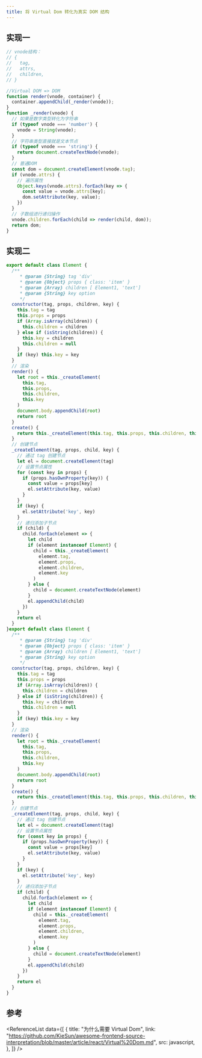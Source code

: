```yaml
---
title: 将 Virtual Dom 转化为真实 DOM 结构
---
```



## 实现一

```javascript
// vnode结构：
// {
//   tag,
//   attrs,
//   children,
// }

//Virtual DOM => DOM
function render(vnode, container) {
  container.appendChild(_render(vnode));
}
function _render(vnode) {
  // 如果是数字类型转化为字符串
  if (typeof vnode === 'number') {
    vnode = String(vnode);
  }
  // 字符串类型直接就是文本节点
  if (typeof vnode === 'string') {
    return document.createTextNode(vnode);
  }
  // 普通DOM
  const dom = document.createElement(vnode.tag);
  if (vnode.attrs) {
    // 遍历属性
    Object.keys(vnode.attrs).forEach(key => {
      const value = vnode.attrs[key];
      dom.setAttribute(key, value);
    })
  }
  // 子数组进行递归操作
  vnode.children.forEach(child => render(child, dom));
  return dom;
}
```


## 实现二

```javascript
export default class Element {
  /**
	 * @param {String} tag 'div'
	 * @param {Object} props { class: 'item' }
	 * @param {Array} children [ Element1, 'text']
	 * @param {String} key option
	 */
  constructor(tag, props, children, key) {
    this.tag = tag
    this.props = props
    if (Array.isArray(children)) {
      this.children = children
    } else if (isString(children)) {
      this.key = children
      this.children = null
    }
    if (key) this.key = key
  }
  // 渲染
  render() {
    let root = this._createElement(
      this.tag,
      this.props,
      this.children,
      this.key
    )
    document.body.appendChild(root)
    return root
  }
  create() {
    return this._createElement(this.tag, this.props, this.children, this.key)
  }
  // 创建节点
  _createElement(tag, props, child, key) {
    // 通过 tag 创建节点
    let el = document.createElement(tag)
    // 设置节点属性
    for (const key in props) {
      if (props.hasOwnProperty(key)) {
        const value = props[key]
        el.setAttribute(key, value)
      }
    }
    if (key) {
      el.setAttribute('key', key)
    }
    // 递归添加子节点
    if (child) {
      child.forEach(element => {
        let child
        if (element instanceof Element) {
          child = this._createElement(
            element.tag,
            element.props,
            element.children,
            element.key
          )
        } else {
          child = document.createTextNode(element)
        }
        el.appendChild(child)
      })
    }
    return el
  }
}export default class Element {
  /**
	 * @param {String} tag 'div'
	 * @param {Object} props { class: 'item' }
	 * @param {Array} children [ Element1, 'text']
	 * @param {String} key option
	 */
  constructor(tag, props, children, key) {
    this.tag = tag
    this.props = props
    if (Array.isArray(children)) {
      this.children = children
    } else if (isString(children)) {
      this.key = children
      this.children = null
    }
    if (key) this.key = key
  }
  // 渲染
  render() {
    let root = this._createElement(
      this.tag,
      this.props,
      this.children,
      this.key
    )
    document.body.appendChild(root)
    return root
  }
  create() {
    return this._createElement(this.tag, this.props, this.children, this.key)
  }
  // 创建节点
  _createElement(tag, props, child, key) {
    // 通过 tag 创建节点
    let el = document.createElement(tag)
    // 设置节点属性
    for (const key in props) {
      if (props.hasOwnProperty(key)) {
        const value = props[key]
        el.setAttribute(key, value)
      }
    }
    if (key) {
      el.setAttribute('key', key)
    }
    // 递归添加子节点
    if (child) {
      child.forEach(element => {
        let child
        if (element instanceof Element) {
          child = this._createElement(
            element.tag,
            element.props,
            element.children,
            element.key
          )
        } else {
          child = document.createTextNode(element)
        }
        el.appendChild(child)
      })
    }
    return el
  }
}
```

## 参考

<ReferenceList
  data={[
    {
      title: "为什么需要 Virtual Dom",
      link: "https://github.com/KieSun/awesome-frontend-source-interpretation/blob/master/article/react/Virtual%20Dom.md",
      src: javascript,
    },
  ]}
/>